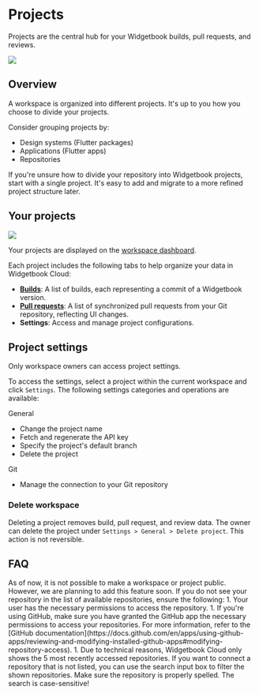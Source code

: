 # Projects

Projects are the central hub for your Widgetbook builds, pull requests, and reviews.

<Image src="/assets/cloud/projects/list.png" zoom />

## Overview

A workspace is organized into different projects. 
It's up to you how you choose to divide your projects.

Consider grouping projects by:
- Design systems (Flutter packages)
- Applications (Flutter apps)
- Repositories

<Info>
If you're unsure how to divide your repository into Widgetbook projects, start with a single project. 
It's easy to add and migrate to a more refined project structure later.
</Info>

## Your projects

<Image src="/assets/cloud/projects/overview.png" zoom />

Your projects are displayed on the [workspace dashboard](https://app.widgetbook.io).

Each project includes the following tabs to help organize your data in Widgetbook Cloud:

- **[Builds](/cloud/builds/overview)**: A list of builds, each representing a commit of a Widgetbook version.
- **[Pull requests](/cloud/reviews)**: A list of synchronized pull requests from your Git repository, reflecting UI changes.
- **Settings**: Access and manage project configurations.

## Project settings

<Warning>Only workspace owners can access project settings.</Warning>

To access the settings, select a project within the current workspace and click `Settings`. 
The following settings categories and operations are available:

General
- Change the project name
- Fetch and regenerate the API key
- Specify the project's default branch
- Delete the project

Git
- Manage the connection to your Git repository

### Delete workspace

Deleting a project removes build, pull request, and review data. 
The owner can delete the project under `Settings > General > Delete project`.
This action is not reversible.

## FAQ

<Accordion title="How can I make my workspace or project public?">
As of now, it is not possible to make a workspace or project public. However, we are planning to add this feature soon.
</Accordion>
<Accordion title="I do not see my repository. What can I do?">
If you do not see your repository in the list of available repositories, ensure the following:
1. Your user has the necessary permissions to access the repository. 
1. If you're using GitHub, make sure you have granted the GitHub app the necessary permissions to access your repositories. For more information, refer to the [GitHub documentation](https://docs.github.com/en/apps/using-github-apps/reviewing-and-modifying-installed-github-apps#modifying-repository-access).
1. Due to technical reasons, Widgetbook Cloud only shows the 5 most recently accessed repositories. If you want to connect a repository that is not listed, you can use the search input box to filter the shown repositories. Make sure the repository is properly spelled. The search is case-sensitive!
</Accordion>
